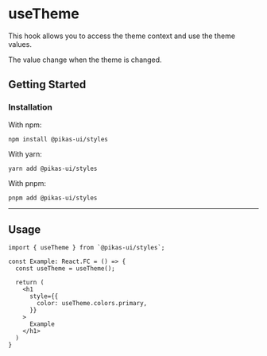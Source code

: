 # useTheme


<NextSeo title="useTheme" />

This hook allows you to access the theme context and use the theme values.

The value change when the theme is changed.

## Getting Started

### Installation

With npm:

```
npm install @pikas-ui/styles
```

With yarn:

```
yarn add @pikas-ui/styles
```

With pnpm:

```
pnpm add @pikas-ui/styles
```

---

## Usage

```tsx
import { useTheme } from `@pikas-ui/styles`;

const Example: React.FC = () => {
  const useTheme = useTheme();

  return (
    <h1
      style={{
        color: useTheme.colors.primary,
      }}
    >
      Example
    </h1>
  )
}
```
